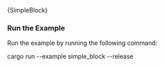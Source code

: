 
<CodeBlock className="language-rust">
    {SimpleBlock}
</CodeBlock>

### Run the Example

Run the example by running the following command:

<CodeBlock className="language-bash">
    cargo run --example simple_block --release
</CodeBlock>
